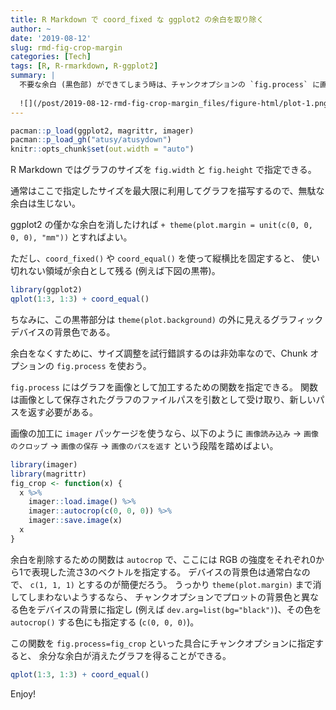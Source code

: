 ```yaml
---
title: R Markdown で coord_fixed な ggplot2 の余白を取り除く
author: ~
date: '2019-08-12'
slug: rmd-fig-crop-margin
categories: [Tech]
tags: [R, R-rmarkdown, R-ggplot2]
summary: |
  不要な余白 (黒色部) ができてしまう時は、チャンクオプションの `fig.process` に画像処理を行う関数を指定しよう。
  
  ![](/post/2019-08-12-rmd-fig-crop-margin_files/figure-html/plot-1.png)
---
```


```r
pacman::p_load(ggplot2, magrittr, imager)
pacman::p_load_gh("atusy/atusydown")
knitr::opts_chunk$set(out.width = "auto")
```


R Markdown ではグラフのサイズを `fig.width` と `fig.height` で指定できる。

通常はここで指定したサイズを最大限に利用してグラフを描写するので、無駄な余白は生じない。

ggplot2 の僅かな余白を消したければ `+ theme(plot.margin = unit(c(0, 0, 0, 0), "mm"))` とすればよい。

ただし、`coord_fixed()` や `coord_equal()` を使って縦横比を固定すると、
使い切れない領域が余白として残る (例えば下図の黒帯)。

```r
library(ggplot2)
qplot(1:3, 1:3) + coord_equal()
```

ちなみに、この黒帯部分は `theme(plot.background)` の外に見えるグラフィックデバイスの背景色である。

余白をなくすために、サイズ調整を試行錯誤するのは非効率なので、Chunk オプションの `fig.process` を使おう。

`fig.process` にはグラフを画像として加工するための関数を指定できる。
関数は画像として保存されたグラフのファイルパスを引数として受け取り、新しいパスを返す必要がある。

画像の加工に `imager` パッケージを使うなら、以下のように `画像読み込み` → `画像のクロップ` → `画像の保存` → `画像のパスを返す` という段階を踏めばよい。

```r
library(imager)
library(magrittr)
fig_crop <- function(x) {
  x %>%
    imager::load.image() %>%
    imager::autocrop(c(0, 0, 0)) %>%
    imager::save.image(x)
  x
}
```

余白を削除するための関数は `autocrop` で、ここには RGB の強度をそれぞれ0から1で表現した流さ3のベクトルを指定する。
デバイスの背景色は通常白なので、 `c(1, 1, 1)` とするのが簡便だろう。
うっかり `theme(plot.margin)` まで消してしまわないようするなら、
チャンクオプションでプロットの背景色と異なる色をデバイスの背景に指定し (例えば `dev.arg=list(bg="black")`)、その色を `autocrop()` する色にも指定する (`c(0, 0, 0)`)。

この関数を `fig.process=fig_crop` といった具合にチャンクオプションに指定すると、
余分な余白が消えたグラフを得ることができる。

```r
qplot(1:3, 1:3) + coord_equal()
```

Enjoy!